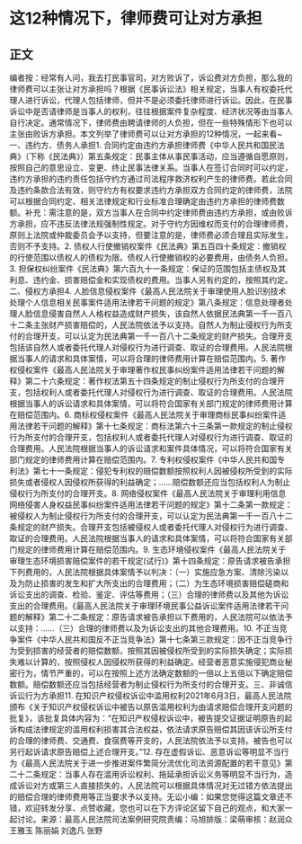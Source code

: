 # 这12种情况下，律师费可让对方承担
## 正文
编者按：经常有人问，我去打民事官司，对方败诉了，诉讼费对方负担，那么我的律师费可以主张让对方承担吗？根据《民事诉讼法》相关规定，当事人有权委托代理人进行诉讼，代理人包括律师，但并不是必须委托律师进行诉讼。因此，在民事诉讼中是否请律师是当事人的权利，往往根据案件复杂程度、经济状况等由当事人自行决定。通常情况下，律师费由聘请律师的人负担，但在一些特殊情形下也可以主张由败诉方承担。本文列举了律师费可以让对方承担的12种情况，一起来看~一、违约方、债务人承担1. 合同约定由违约方承担律师费《中华人民共和国民法典》（下称《民法典》）第五条规定：民事主体从事民事活动，应当遵循自愿原则，按照自己的意思设立、变更、终止民事法律关系。当事人在签订合同时可以约定，违约方承担的违约责任包括守约方通过司法程序救济权利产生的律师费。若此合同及违约条款合法有效，则守约方有权要求违约方承担双方合同约定的律师费，法院可以根据合同约定、相关法律规定和行业标准合理确定由违约方承担的律师费数额。补充：需注意的是，双方当事人在合同中约定律师费由违约方承担，或由败诉方承担，应不违反法律法规强制性规定。对于守约方因维权而支付的合理律师费，原则上法院或仲裁委员会予以支持，但要注意的是，律师费必须合理且实际发生，否则不予支持。2. 债权人行使撤销权案件《民法典》第五百四十条规定：撤销权的行使范围以债权人的债权为限。债权人行使撤销权的必要费用，由债务人负担。3. 担保权纠纷案件《民法典》第六百九十一条规定：保证的范围包括主债权及其利息、违约金、损害赔偿金和实现债权的费用。当事人另有约定的，按照其约定。二、侵权方承担4. 人脸信息侵权案件《最高人民法院关于审理使用人脸识别技术处理个人信息相关民事案件适用法律若干问题的规定》第八条规定：信息处理者处理人脸信息侵害自然人人格权益造成财产损失，该自然人依据民法典第一千一百八十二条主张财产损害赔偿的，人民法院依法予以支持。自然人为制止侵权行为所支付的合理开支，可以认定为民法典第一千一百八十二条规定的财产损失。合理开支包括该自然人或者委托代理人对侵权行为进行调查、取证的合理费用。人民法院根据当事人的请求和具体案情，可以将合理的律师费用计算在赔偿范围内。5. 著作权侵权案件《最高人民法院关于审理著作权民事纠纷案件适用法律若干问题的解释》第二十六条规定：著作权法第五十四条规定的制止侵权行为所支付的合理开支，包括权利人或者委托代理人对侵权行为进行调查、取证的合理费用。人民法院根据当事人的诉讼请求和具体案情，可以将符合国家有关部门规定的律师费用计算在赔偿范围内。6. 商标权侵权案件《最高人民法院关于审理商标民事纠纷案件适用法律若干问题的解释》第十七条规定：商标法第六十三条第一款规定的制止侵权行为所支付的合理开支，包括权利人或者委托代理人对侵权行为进行调查、取证的合理费用。人民法院根据当事人的诉讼请求和案件具体情况，可以将符合国家有关部门规定的律师费用计算在赔偿范围内。7. 专利权侵权案件《中华人民共和国专利法》第七十一条规定：侵犯专利权的赔偿数额按照权利人因被侵权所受到的实际损失或者侵权人因侵权所获得的利益确定；……赔偿数额还应当包括权利人为制止侵权行为所支付的合理开支。8. 网络侵权案件《最高人民法院关于审理利用信息网络侵害人身权益民事纠纷案件适用法律若干问题的规定》第十二条第一款规定：被侵权人为制止侵权行为所支付的合理开支，可以认定为民法典第一千一百八十二条规定的财产损失。合理开支包括被侵权人或者委托代理人对侵权行为进行调查、取证的合理费用。人民法院根据当事人的请求和具体案情，可以将符合国家有关部门规定的律师费用计算在赔偿范围内。9. 生态环境侵权案件《最高人民法院关于审理生态环境损害赔偿案件的若干规定(试行)》第十四条规定：原告请求被告承担下列费用的，人民法院根据具体案情予以判决：（一）实施应急方案、清除污染以及为防止损害的发生和扩大所支出的合理费用；（二）为生态环境损害赔偿磋商和诉讼支出的调查、检验、鉴定、评估等费用；（三）合理的律师费以及其他为诉讼支出的合理费用。《最高人民法院关于审理环境民事公益诉讼案件适用法律若干问题的解释》第二十二条规定：原告请求被告承担以下费用的，人民法院可以依法予以支持：……（三）合理的律师费以及为诉讼支出的其他合理费用。10. 不正当竞争案件《中华人民共和国反不正当竞争法》第十七条第三款规定：因不正当竞争行为受到损害的经营者的赔偿数额，按照其因被侵权所受到的实际损失确定；实际损失难以计算的，按照侵权人因侵权所获得的利益确定。经营者恶意实施侵犯商业秘密行为，情节严重的，可以在按照上述方法确定数额的一倍以上五倍以下确定赔偿数额。赔偿数额还应当包括经营者为制止侵权行为所支付的合理开支。三、非诚信诉讼行为方承担11. 在知识产权侵权诉讼中滥用权利2021年6月3日，最高人民法院颁布《关于知识产权侵权诉讼中被告以原告滥用权利为由请求赔偿合理开支问题的批复》，该批复具体内容为：“在知识产权侵权诉讼中，被告提交证据证明原告的起诉构成法律规定的滥用权利损害其合法权益，依法请求原告赔偿其因该诉讼所支付的合理的律师费、交通费、食宿费等开支的，人民法院依法予以支持。被告也可以另行起诉请求原告赔偿上述合理开支。”12. 存在虚假诉讼、恶意诉讼等明显不当行为《最高人民法院关于进一步推进案件繁简分流优化司法资源配置的若干意见》第二十二条规定：当事人存在滥用诉讼权利、拖延承担诉讼义务等明显不当行为，造成诉讼对方或第三人直接损失的，人民法院可以根据具体情况对无过错方依法提出的赔偿合理的律师费用等正当要求予以支持。无讼小编：如果您觉得这篇文章还不错，欢迎转发分享、点赞收藏，您也可以在下方评论区留下自己的观点，和大家一起讨论。来源：最高人民法院司法案例研究院责编：马旭排版：梁萌审核：赵润众 王雅玉 陈丽娟 刘逸凡 张野